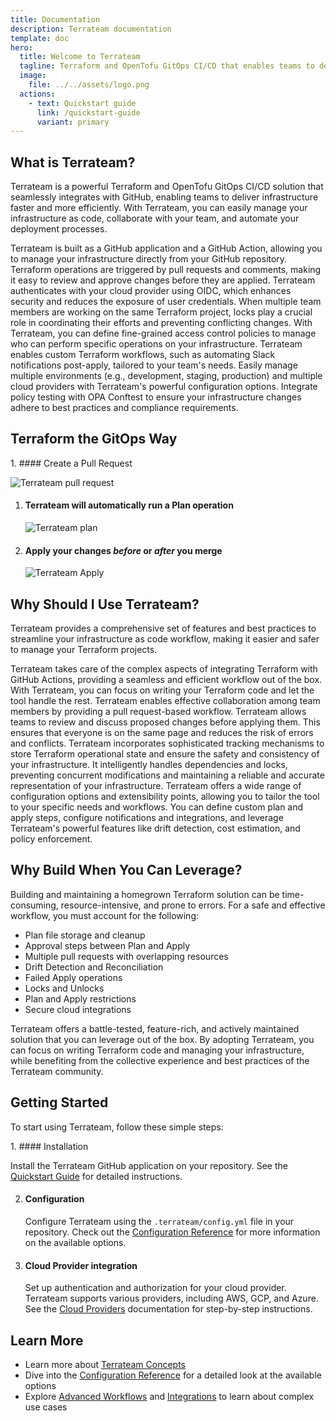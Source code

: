 ```yaml
---
title: Documentation
description: Terrateam documentation
template: doc
hero:
  title: Welcome to Terrateam
  tagline: Terraform and OpenTofu GitOps CI/CD that enables teams to deliver infrastructure faster.
  image:
    file: ../../assets/logo.png
  actions:
    - text: Quickstart guide
      link: /quickstart-guide
      variant: primary
---
```



## What is Terrateam?

Terrateam is a powerful Terraform and OpenTofu GitOps CI/CD solution that seamlessly integrates with GitHub, enabling teams to deliver infrastructure faster and more efficiently. With Terrateam, you can easily manage your infrastructure as code, collaborate with your team, and automate your deployment processes.

<CardGrid>
	<Card title="Tight GitHub Integrations" icon="github">
		Terrateam is built as a GitHub application and a GitHub Action, allowing you to manage your infrastructure directly from your GitHub repository.
	</Card>
	<Card title="GitOps Workflow" icon="rocket">
		Terraform operations are triggered by pull requests and comments, making it easy to review and approve changes before they are applied.
	</Card>
	<Card title="Secure Authentication" icon="sun">
		Terrateam authenticates with your cloud provider using OIDC, which enhances security and reduces the exposure of user credentials.
	</Card>
	<Card title="Locks and Concurrency" icon="seti:lock">
		When multiple team members are working on the same Terraform project, locks play a crucial role in coordinating their efforts and preventing conflicting changes.
	</Card>
	<Card title="Role-Based Access Control" icon="error">
		With Terrateam, you can define fine-grained access control policies to manage who can perform specific operations on your infrastructure.
	</Card>
	<Card title="Custom Workflows" icon="puzzle">
		Terrateam enables custom Terraform workflows, such as automating Slack notifications post-apply, tailored to your team's needs.
	</Card>
	<Card title="Multiple Environments" icon="star">
		Easily manage multiple environments (e.g., development, staging, production) and multiple cloud providers with Terrateam's powerful configuration options.
	</Card>
	<Card title="Policy Enforcement" icon="document">
		Integrate policy testing with OPA Conftest to ensure your infrastructure changes adhere to best practices and compliance requirements.
	</Card>
</CardGrid>

## Terraform the GitOps Way
<Steps>
1. #### Create a Pull Request

   ![Terrateam pull request](../../assets/nibbler-pull-request.png)

1. #### Terrateam will automatically run a Plan operation

   ![Terrateam plan](../../assets/nibbler-terrateam-plan.png)

1. #### Apply your changes *before* or *after* you merge

   ![Terrateam Apply](../../assets/nibbler-terrateam-apply.png)

</Steps>

## Why Should I Use Terrateam?
Terrateam provides a comprehensive set of features and best practices to streamline your infrastructure as code workflow, making it easier and safer to manage your Terraform projects.

<CardGrid>
  <Card title="Streamlined workflows" icon="laptop">
    Terrateam takes care of the complex aspects of integrating Terraform with GitHub Actions, providing a seamless and efficient workflow out of the box. With Terrateam, you can focus on writing your Terraform code and let the tool handle the rest.
  </Card>
  <Card title="Get on the same page" icon="approve-check">
    Terrateam enables effective collaboration among team members by providing a pull request-based workflow. Terrateam allows teams to review and discuss proposed changes before applying them. This ensures that everyone is on the same page and reduces the risk of errors and conflicts.
  </Card>
  <Card title="Safety and consistency" icon="star">
    Terrateam incorporates sophisticated tracking mechanisms to store Terraform operational state and ensure the safety and consistency of your infrastructure. It intelligently handles dependencies and locks, preventing concurrent modifications and maintaining a reliable and accurate representation of your infrastructure.
  </Card>
  <Card title="Customized to your needs" icon="rocket">
    Terrateam offers a wide range of configuration options and extensibility points, allowing you to tailor the tool to your specific needs and workflows. You can define custom plan and apply steps, configure notifications and integrations, and leverage Terrateam's powerful features like drift detection, cost estimation, and policy enforcement.
  </Card>
</CardGrid>

## Why Build When You Can Leverage?
Building and maintaining a homegrown Terraform solution can be time-consuming, resource-intensive, and prone to errors. For a safe and effective workflow, you must account for the following:
- Plan file storage and cleanup
- Approval steps between Plan and Apply
- Multiple pull requests with overlapping resources
- Drift Detection and Reconciliation
- Failed Apply operations
- Locks and Unlocks
- Plan and Apply restrictions
- Secure cloud integrations

Terrateam offers a battle-tested, feature-rich, and actively maintained solution that you can leverage out of the box. By adopting Terrateam, you can focus on writing Terraform code and managing your infrastructure, while benefiting from the collective experience and best practices of the Terrateam community.

## Getting Started
To start using Terrateam, follow these simple steps:

<Steps>
1. #### Installation

   Install the Terrateam GitHub application on your repository. See the [Quickstart Guide](/quickstart-guide) for detailed instructions.

2. #### Configuration

   Configure Terrateam using the `.terrateam/config.yml` file in your repository. Check out the [Configuration Reference](/configuration-reference) for more information on the available options.

3. #### Cloud Provider integration

   Set up authentication and authorization for your cloud provider. Terrateam supports various providers, including AWS, GCP, and Azure. See the [Cloud Providers](/cloud-providers) documentation for step-by-step instructions.
</Steps>

## Learn More
- Learn more about [Terrateam Concepts](/getting-started/concepts)
- Dive into the [Configuration Reference](/configuration-reference) for a detailed look at the available options
- Explore [Advanced Workflows](/advanced-workflows) and [Integrations](/integrations) to learn about complex use cases

